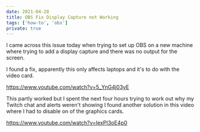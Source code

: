 ```yaml
---
date: 2021-04-28
title: OBS Fix Display Capture not Working
tags: ['how-to', 'obs']
private: true
---
```


I came across this issue today when trying to set up OBS on a new
machine where trying to add a display capture and there was no output
for the screen.

I found a fix, apparently this only affects laptops and it's to do
with the video card.

https://www.youtube.com/watch?v=5_YnG4j03yE

This partly worked but I spent the next four hours trying to work out
why my Twitch chat and alerts weren't showing I found another solution
in this video where I had to disable on of the graphics cards.

https://www.youtube.com/watch?v=IexPI3oE4p0
